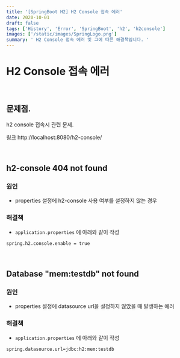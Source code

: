 ```yaml
---
title: '[SpringBoot H2] H2 Console 접속 에러'
date: 2020-10-01
draft: false
tags: ['History', 'Error', 'SpringBoot', 'h2', 'h2console']
images: ['/static/images/SpringLogo.png']
summary: ' H2 Console 접속 에러 및 그에 따른 해결책입니다. '
---
```


# H2 Console 접속 에러

<br />

## 문제점.

h2 console 접속시 관련 문제.

링크 http://localhost:8080/h2-console/

<br />

## h2-console 404 not found

### 원인

- properties 설정에 h2-console 사용 여부를 설정하지 않는 경우

### 해결책

- `application.properties` 에 아래와 같이 작성

```xml
spring.h2.console.enable = true
```

<br />

## Database "mem:testdb" not found

### 원인

- properties 설정에 datasource url을 설정하지 않았을 때 발생하는 에러

### 해결책

- `application.properties` 에 아래와 같이 작성

```xml
spring.datasource.url=jdbc:h2:mem:testdb
```
